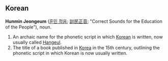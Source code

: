 ==Korean==
'''Hunmin Jeongeum''' ([[훈민 정음]]; [[訓]][[民]][[正]][[音]]; "Correct Sounds for the Education of the People"), noun.
#An archaic name for the phonetic script in which [[Korean]] is written, now usually called [[Hangeul]].
#The title of a book published in [[Korea]] in the 15th century, outlining the phonetic script in which Korean is now usually written.